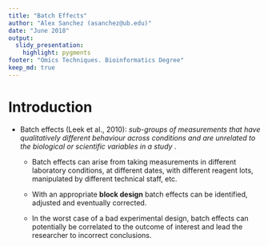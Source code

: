 ```yaml
---
title: "Batch Effects"
author: "Alex Sanchez (asanchez@ub.edu)"
date: "June 2018"
output: 
  slidy_presentation: 
    highlight: pygments
footer: "Omics Techniques. Bioinformatics Degree"
keep_md: true
---
```



# Introduction 

 - Batch effects (Leek et al., 2010): *sub-groups of measurements that have qualitatively different behaviour
across conditions and are unrelated to the biological or scientific variables in a study* . 

    + Batch effects can arise from taking measurements in different laboratory conditions, at different dates, with
different reagent lots, manipulated by different technical staff, etc. 

    + With an appropriate __block design__ batch effects can be identified, adjusted and eventually corrected.

    + In the worst case of a bad experimental design, batch effects can potentially be correlated to the outcome
of interest and lead the researcher to incorrect conclusions.